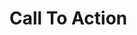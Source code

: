 
# Call To Action

<Section
  title="Default"
  image={{
    src: "/img/sections/cta/default.png",
    alt: "CTA Default",
  }}
/>

<Section
  title="Split"
  image={{
    src: "/img/sections/cta/split.png",
    alt: "CTA Split",
  }}
/>

<Section
  title="Floating"
  image={{
    src: "/img/sections/cta/floating.png",
    alt: "CTA Floating",
  }}
/>

<Section
  title="Centered"
  image={{
    src: "/img/sections/cta/centered.png",
    alt: "CTA Centered",
  }}
/>
